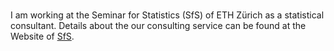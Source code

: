 
<br>
<br>
<br>

I am working at the Seminar for Statistics (SfS) of ETH Zürich as a statistical consultant. Details about the our consulting service can be found at the Website of [SfS](https://math.ethz.ch/sfs/consulting.html).

